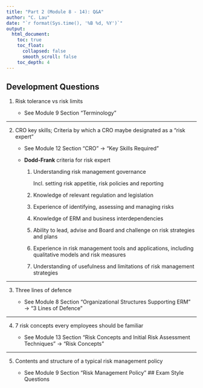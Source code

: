 ```yaml
---
title: "Part 2 (Module 8 - 14): Q&A"
author: "C. Lau"
date: "`r format(Sys.time(), '%B %d, %Y')`"
output: 
  html_document:
    toc: true
    toc_float:
      collapsed: false
      smooth_scroll: false
    toc_depth: 4
---
```


## Development Questions

1. Risk tolerance vs risk limits

    * See Module 9 Section "Terminology"
    
***

2. CRO key skills; Criteria by which a CRO maybe designated as a "risk expert"

    * See Module 12 Section "CRO" $\rightarrow$ "Key Skills Required"
    
    * **Dodd-Frank** criteria for risk expert
        
        1. Understanding risk management governance
        
            Incl. setting risk appetitie, risk policies and reporting
            
        2. Knowledge of relevant regulation and legislation
        
        3. Experience of identifying, assessing and managing risks
        
        4. Knowledge of ERM and business interdependencies
        
        5. Ability to lead, advise and Board and challenge on risk strategies and plans
        
        6. Experience in risk management tools and applications, including qualitative models and risk measures
        
        7. Understanding of usefulness and limitations of risk management strategies
        
***

3. Three lines of defence

    * See Module 8 Section "Organizational Structures Supporting ERM" $\rightarrow$ "3 Lines of Defence"
    
***

4. 7 risk concepts every employees should be familiar

    * See Module 13 Section "Risk Concepts and Initial Risk Assessment Techniques" $\rightarrow$ "Risk Concepts" 

***

5. Contents and structure of a typical risk management policy

    * See Module 9 Section "Risk Management Policy"
## Exam Style Questions